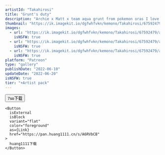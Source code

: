 ```yaml
---
artistId: "Takahirosi"
title: "Grunt's duty"
description: "Archie x Matt x team aqua grunt from pokemon oras I love drawing these pirates, especially Matt, he's adorable ( ´ ▿ ` ) The hi-res, non wa..."
thumbnail: "https://ik.imagekit.io/dgfwhfvkn/kemono/Takahirosi/67592479/app_1_20250111021826564_cWoRL3C53.avif?updatedAt=1736739924507"
images:
  - url: "https://ik.imagekit.io/dgfwhfvkn/kemono/Takahirosi/67592479/app_1_20250111021826564_cWoRL3C53.avif?updatedAt=1736739924507"
    isNSFW: true
  - url: "https://ik.imagekit.io/dgfwhfvkn/kemono/Takahirosi/67592479/app_8_a_20250111021826380_JfBG3W5og.avif?updatedAt=1736739924586"
    isNSFW: true
  - url: "https://ik.imagekit.io/dgfwhfvkn/kemono/Takahirosi/67592479/app_7_20250102211906460_RPKVn355g.avif?updatedAt=1736739924406"
    isNSFW: true
platform: "Patreon"
type: "gallery"
publishDate: "2022-06-10"
updateDate: "2022-06-20"
isNSFW: true
tier: "+Artist pack"
---
```



<Button
      isExternal
      isBlock
      variant="flat"
      color="foreground"
      as={Link}
      href="https://pan.7so.top/f/p8EGSA/_02_GRUNTS_DUTY.7z"
    >
      7so下载
    </Button>

    <Button
      isExternal
      isBlock
      variant="flat"
      color="foreground"
      as={Link}
      href="https://pan.huang1111.cn/s/A6RVbCB"
    >
      huang1111下载
    </Button>
